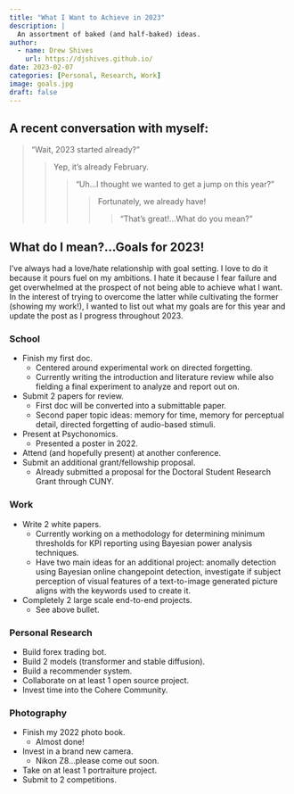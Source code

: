 ```yaml
---
title: "What I Want to Achieve in 2023"
description: |
  An assortment of baked (and half-baked) ideas.
author:
  - name: Drew Shives
    url: https://djshives.github.io/
date: 2023-02-07
categories: [Personal, Research, Work]
image: goals.jpg
draft: false
---
```


## A recent conversation with myself:

>"Wait, 2023 started already?"
>
>>Yep, it's already February.
>>
>>>"Uh...I thought we wanted to get a jump on this year?"
>>>
>>>>Fortunately, we already have!
>>>>
>>>>>"That's great!...What do you mean?"

## What do I mean?...Goals for 2023!

I've always had a love/hate relationship with goal setting. I love to do it because it pours fuel on my ambitions. I hate it because I fear failure and get overwhelmed at the prospect of not being able to achieve what I want. In the interest of trying to overcome the latter while cultivating the former (showing my work!), I wanted to list out what my goals are for this year and update the post as I progress throughout 2023. 

### School

- Finish my first doc.
  - Centered around experimental work on directed forgetting.
  - Currently writing the introduction and literature review while also fielding a final experiment to analyze and report out on.
- Submit 2 papers for review.
  - First doc will be converted into a submittable paper.
  - Second paper topic ideas: memory for time, memory for perceptual detail, directed forgetting of audio-based stimuli. 
- Present at Psychonomics.
  - Presented a poster in 2022.
- Attend (and hopefully present) at another conference.
- Submit an additional grant/fellowship proposal.
  - Already submitted a proposal for the Doctoral Student Research Grant through CUNY.

### Work

- Write 2 white papers.
  - Currently working on a methodology for determining minimum thresholds for KPI reporting using Bayesian power analysis techniques.
  - Have two main ideas for an additional project: anomally detection using Bayesian online changepoint detection, investigate if subject perception of visual features of a text-to-image generated picture aligns with the keywords used to create it.
- Completely 2 large scale end-to-end projects.
  - See above bullet.

### Personal Research

- Build forex trading bot.
- Build 2 models (transformer and stable diffusion).
- Build a recommender system.
- Collaborate on at least 1 open source project.
- Invest time into the Cohere Community.

### Photography

- Finish my 2022 photo book.
  - Almost done!
- Invest in a brand new camera.
  - Nikon Z8...please come out soon.
- Take on at least 1 portraiture project.
- Submit to 2 competitions.














